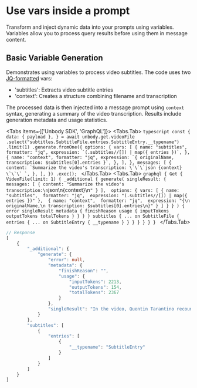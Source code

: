 
# Use vars inside a prompt

Transform and inject dynamic data into your prompts using variables. Variables allow you to process query results before using them in message content.

## Basic Variable Generation
Demonstrates using variables to process video subtitles. The code uses two [JQ-formatted](https://jqlang.github.io/jq/) vars:
- 'subtitles': Extracts video subtitle entries
- 'context': Creates a structure combining filename and transcription

The processed data is then injected into a message prompt using `context` syntax, generating a summary of the video transcription. Results include generation metadata and usage statistics.

<Tabs items={['Unbody SDK', 'GraphQL']}>
  <Tabs.Tab>
    ```typescript
    const {
      data: { payload },
    } = await unbody.get.videoFile
          .select("subtitles.SubtitleFile.entries.SubtitleEntry.__typename")
          .limit(1)
          .generate.fromOne({
              options: {
                  vars: [
                      {
                          name: "subtitles",
                          formatter: "jq",
                          expression: `(.subtitles//[]) | map({ entries })`,
                      },
                      {
                          name: "context",
                          formatter: "jq",
                          expression: `{
                              originalName,
                              transcription: $subtitles[0].entries
                          }`,
                      },
                  ],
              },
              messages: [
                  {
                      content: `Summarize the video's transcription:
                          \`\`\`json
                          {context}
                          \`\`\`
                      `,
                  },
              ],
          })
          .exec();
    ```
  </Tabs.Tab>
  <Tabs.Tab>
    ```graphql
    {
      Get {
        VideoFile(limit: 1) {
          _additional {
            generate(
              singleResult: {
                messages: [
                  {
                    content: "Summarize the video's transcription:\n```json\n{context}\n```"
                  }
                ], 
                options: {
                  vars: [
                    {
                      name: "subtitles", 
                      formatter: "jq", 
                      expression: "(.subtitles//[]) | map({ entries })"
                    }, 
                    {
                      name: "context", 
                      formatter: "jq", 
                      expression: "{\n originalName,\n transcription: $subtitles[0].entries\n}"
                    }
                  ]
                }
              }
            ) {
              error
              singleResult
              metadata {
                finishReason
                usage {
                  inputTokens
                  outputTokens
                  totalTokens
                }
              }
            }
          }
          subtitles {
            ... on SubtitleFile {
              entries {
                ... on SubtitleEntry {
                  __typename
                }
              }
            }
          }
        }
      }
    }
    ```
  </Tabs.Tab>
</Tabs>

```typescript
// Response
[
    {
        "_additional": {
            "generate": {
                "error": null,
                "metadata": {
                    "finishReason": "",
                    "usage": {
                        "inputTokens": 2213,
                        "outputTokens": 154,
                        "totalTokens": 2367
                    }
                },
                "singleResult": "In the video, Quentin Tarantino recounts his first meeting with renowned director Martin Scorsese..."
            }
        },
        "subtitles": [
            {
                "entries": [
                    {
                        "__typename": "SubtitleEntry"
                    }
                ]
            }
        ]
    }
]
```

